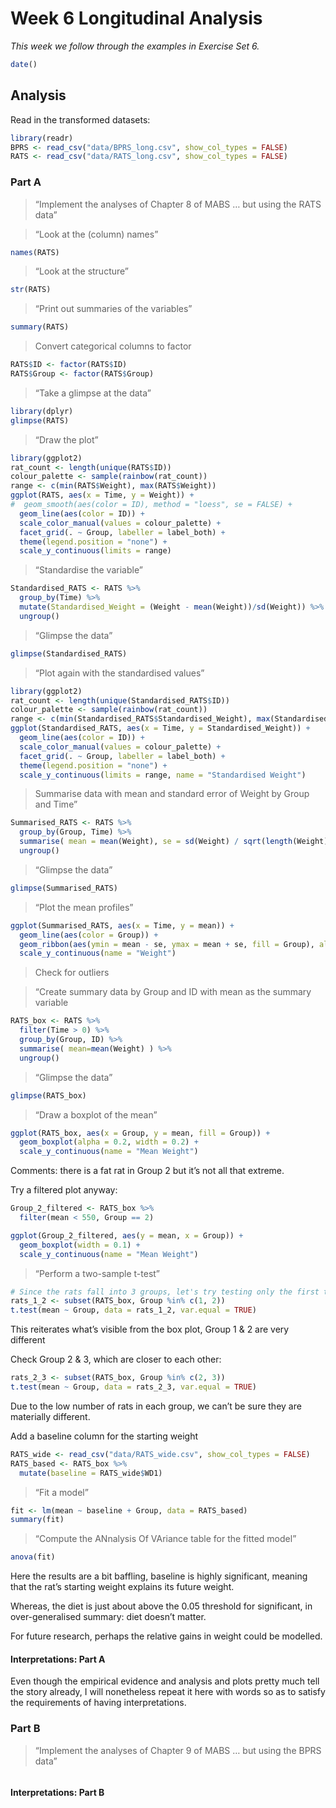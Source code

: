 # Week 6 Longitudinal Analysis

*This week we follow through the examples in Exercise Set 6.*

```r
date()
```

## Analysis

Read in the transformed datasets:

```r
library(readr)
BPRS <- read_csv("data/BPRS_long.csv", show_col_types = FALSE)
RATS <- read_csv("data/RATS_long.csv", show_col_types = FALSE)
```

### Part A

> "Implement the analyses of Chapter 8 of MABS ... but using the RATS data"

> "Look at the (column) names"

```r
names(RATS)
```

> "Look at the structure"

```r
str(RATS)
```

> "Print out summaries of the variables"

```r
summary(RATS)
```

> Convert categorical columns to factor

```r
RATS$ID <- factor(RATS$ID)
RATS$Group <- factor(RATS$Group)
```

> "Take a glimpse at the data"

```r
library(dplyr)
glimpse(RATS)
```

> "Draw the plot"

```r
library(ggplot2)
rat_count <- length(unique(RATS$ID))
colour_palette <- sample(rainbow(rat_count))
range <- c(min(RATS$Weight), max(RATS$Weight))
ggplot(RATS, aes(x = Time, y = Weight)) +
#  geom_smooth(aes(color = ID), method = "loess", se = FALSE) +
  geom_line(aes(color = ID)) +
  scale_color_manual(values = colour_palette) +
  facet_grid(. ~ Group, labeller = label_both) +
  theme(legend.position = "none") + 
  scale_y_continuous(limits = range)
```

> "Standardise the variable"

```r
Standardised_RATS <- RATS %>%
  group_by(Time) %>%
  mutate(Standardised_Weight = (Weight - mean(Weight))/sd(Weight)) %>%
  ungroup()
```

> "Glimpse the data"

```r
glimpse(Standardised_RATS)
```

> "Plot again with the standardised values"

```r
library(ggplot2)
rat_count <- length(unique(Standardised_RATS$ID))
colour_palette <- sample(rainbow(rat_count))
range <- c(min(Standardised_RATS$Standardised_Weight), max(Standardised_RATS$Standardised_Weight))
ggplot(Standardised_RATS, aes(x = Time, y = Standardised_Weight)) +
  geom_line(aes(color = ID)) +
  scale_color_manual(values = colour_palette) +
  facet_grid(. ~ Group, labeller = label_both) +
  theme(legend.position = "none") + 
  scale_y_continuous(limits = range, name = "Standardised Weight")
```

> Summarise data with mean and standard error of Weight by Group and Time"

```r
Summarised_RATS <- RATS %>%
  group_by(Group, Time) %>%
  summarise( mean = mean(Weight), se = sd(Weight) / sqrt(length(Weight)) ) %>%
  ungroup()
```

> "Glimpse the data"

```r
glimpse(Summarised_RATS)
```

> "Plot the mean profiles"

```r
ggplot(Summarised_RATS, aes(x = Time, y = mean)) +
  geom_line(aes(color = Group)) +
  geom_ribbon(aes(ymin = mean - se, ymax = mean + se, fill = Group), alpha = 0.2) +
  scale_y_continuous(name = "Weight")
```

> Check for outliers

> "Create summary data by Group and ID with mean as the summary variable

```r
RATS_box <- RATS %>%
  filter(Time > 0) %>%
  group_by(Group, ID) %>%
  summarise( mean=mean(Weight) ) %>%
  ungroup()
```

> "Glimpse the data"

```r
glimpse(RATS_box)
```

> "Draw a boxplot of the mean"

```r
ggplot(RATS_box, aes(x = Group, y = mean, fill = Group)) +
  geom_boxplot(alpha = 0.2, width = 0.2) +
  scale_y_continuous(name = "Mean Weight")
```

Comments: there is a fat rat in Group 2 but it's not all that extreme.

Try a filtered plot anyway:

```r
Group_2_filtered <- RATS_box %>%
  filter(mean < 550, Group == 2)

ggplot(Group_2_filtered, aes(y = mean, x = Group)) +
  geom_boxplot(width = 0.1) +
  scale_y_continuous(name = "Mean Weight")
```

> "Perform a two-sample t-test"

```r
# Since the rats fall into 3 groups, let's try testing only the first two
rats_1_2 <- subset(RATS_box, Group %in% c(1, 2))
t.test(mean ~ Group, data = rats_1_2, var.equal = TRUE)
```

This reiterates what's visible from the box plot, Group 1 & 2 are very different

Check Group 2 & 3, which are closer to each other:

```r
rats_2_3 <- subset(RATS_box, Group %in% c(2, 3))
t.test(mean ~ Group, data = rats_2_3, var.equal = TRUE)
```

Due to the low number of rats in each group, we can't be sure they are materially different.

Add a baseline column for the starting weight

```r
RATS_wide <- read_csv("data/RATS_wide.csv", show_col_types = FALSE)
RATS_based <- RATS_box %>%
  mutate(baseline = RATS_wide$WD1)
```

> "Fit a model"

```r
fit <- lm(mean ~ baseline + Group, data = RATS_based)
summary(fit)
```

> "Compute the ANnalysis Of VAriance table for the fitted model"

```r
anova(fit)
```

Here the results are a bit baffling, baseline is highly significant, meaning that the rat's starting weight explains its future weight.

Whereas, the diet is just about above the 0.05 threshold for significant, in over-generalised summary: diet doesn't matter.

For future research, perhaps the relative gains in weight could be modelled.

#### Interpretations: Part A

Even though the empirical evidence and analysis and plots pretty much tell the story already, I will nonetheless repeat it here with words so as to satisfy the requirements of having interpretations.



### Part B

> "Implement the analyses of Chapter 9 of MABS ... but using the BPRS data"

```r

```

#### Interpretations: Part B
